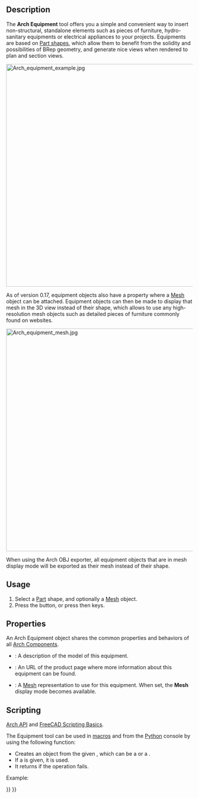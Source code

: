 <languages/>

<div class="mw-translate-fuzzy">
{{docnav/uk|[[Arch_Fence/uk|Fence]]|[[Arch_CompPipe/uk|Arch CompPipe]]|[[Arch_Workbench/uk|Arch]]|IconL=Arch_Fence.svg |IconC=Workbench_Arch.svg |IconR=Arch_CompPipe.png}}
</div>

{{VeryImportantMessage|THIS COMMAND IS PART OF THE INTEGRATED [[BIM_Workbench|BIM WORKBENCH]] IN V1.0<br>
This page has been updated for that version.}}

<div class="mw-translate-fuzzy">
{{GuiCommand/uk
|Name=Arch Equipment
|Name/uk=Arch Equipment
|MenuLocation=Arch → Equipment
|Workbenches=[[Arch_Workbench/uk|Arch]]
|Shortcut=E Q
|SeeAlso=[[Arch_3Views|3 views from mesh]]
}}
</div>

==Description== 

The '''Arch Equipment''' tool offers you a simple and convenient way to insert non-structural, standalone elements such as pieces of furniture, hydro-sanitary equipments or electrical appliances to your projects. Equipments are based on [[Part_Workbench|Part shapes]], which allow them to benefit from the solidity and possibilities of BRep geometry, and generate nice views when rendered to plan and section views. 

[[Image:Arch equipment example.jpg|600px]]
{{Caption|Furniture objects enclosed in an [[Arch_Equipment|Arch Equipment]] object. The flat projections can be obtained by the [[Draft_Shape2DView|Draft Shape2DView]] tool}}

As of version 0.17, equipment objects also have a {{PropertyData|HiRes}} property where a [[Mesh Workbench|Mesh]] object can be attached. Equipment objects can then be made to display that mesh in the 3D view instead of their shape, which allows to use any high-resolution mesh objects such as detailed pieces of furniture commonly found on websites.

[[Image:Arch equipment mesh.jpg|600px]]
{{Caption|Furniture objects enclosed in an [[Arch Equipment|Arch Equipment]] object, with a high resolution mesh attached}}

When using the Arch OBJ exporter, all equipment objects that are in mesh display mode will be exported as their mesh instead of their shape.

==Usage==

# Select a [[Part_Workbench|Part]] shape, and optionally a [[Mesh_Workbench|Mesh]] object.
# Press the {{Button|[[Image:Arch_Equipment.svg|16px]] [[Arch_Equipment|Equipment]]}} button, or press {{KEY|E}} then {{KEY|Q}} keys.

==Properties==

An Arch Equipment object shares the common properties and behaviors of all [[Arch_Component|Arch Components]].

* {{PropertyData|Model}}: A description of the model of this equipment.
* {{PropertyData|Url}}: An URL of the product page where more information about this equipment can be found.
* {{PropertyData|Mesh}}: A [[Mesh Workbench|Mesh]] representation to use for this equipment. When set, the '''Mesh''' display mode becomes available.

==Scripting==

{{Emphasis|See also:}} [[Arch API|Arch API]] and [[FreeCAD Scripting Basics|FreeCAD Scripting Basics]].

The Equipment tool can be used in [[Macros|macros]] and from the [[Python|Python]] console by using the following function:
{{Code|code=
Equipment = makeEquipment(baseobj=None, placement=None, name="Equipment")
}}

* Creates an {{incode|Equipment}} object from the given {{incode|baseobj}}, which can be a {{incode|Part}} or a {{incode|Mesh}}.
* If a {{incode|placement}} is given, it is used.
* It returns {{incode|None}} if the operation fails.

Example:
{{Code|code=
import FreeCAD, Arch

Box = FreeCAD.ActiveDocument.addObject("Part::Box", "Box")
Box.Length = 500
Box.Width = 2000
Box.Height = 600

Equip = Arch.makeEquipment(Box)
FreeCAD.ActiveDocument.recompute()
}}


<div class="mw-translate-fuzzy">
{{docnav/uk|[[Arch_Fence/uk|Fence]]|[[Arch_CompPipe/uk|Arch CompPipe]]|[[Arch_Workbench/uk|Arch]]|IconL=Arch_Fence.svg |IconC=Workbench_Arch.svg |IconR=Arch_CompPipe.png}}
</div>

{{BIM_Tools_navi{{#translation:}}}}
{{Userdocnavi{{#translation:}}}}